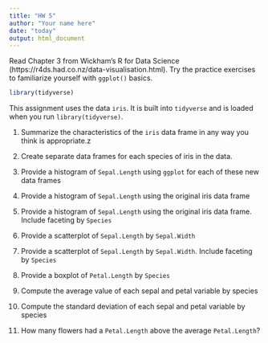 ```yaml
---
title: "HW 5"
author: "Your name here"
date: "today"
output: html_document
---
```


Read Chapter 3 from Wickham's R for Data Science (https://r4ds.had.co.nz/data-visualisation.html). Try the practice exercises to familiarize yourself with `ggplot()` basics.

```r
library(tidyverse)
```

This assignment uses the data `iris`. It is built into `tidyverse` and is loaded when you run `library(tidyverse)`.

1. Summarize the characteristics of the `iris` data frame in any way you think is appropriate.z

2. Create separate data frames for each species of iris in the data.

3. Provide a histogram of `Sepal.Length` using `ggplot` for each of these new data frames

4. Provide a histogram of `Sepal.Length` using the original iris data frame

5. Provide a histogram of `Sepal.Length` using the original iris data frame. Include faceting by `Species`

6. Provide a scatterplot of `Sepal.Length` by `Sepal.Width`

7. Provide a scatterplot of `Sepal.Length` by `Sepal.Width`. Include faceting by `Species`

8. Provide a boxplot of `Petal.Length` by `Species`

9. Compute the average value of each sepal and petal variable by species

10. Compute the standard deviation of each sepal and petal variable by species

11. How many flowers had a `Petal.Length` above the average `Petal.Length`?